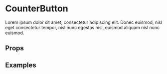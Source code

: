 
<Meta title="Components/CounterButton" component={CounterButton} />

# CounterButton

Lorem ipsum dolor sit amet, consectetur adipiscing elit. Donec euismod, nisl eget consectetur tempor, nisl nunc egestas nisi, euismod aliquam nisl nunc euismod.

## Props

<ArgsTable of={CounterButton} />

## Examples

<Canvas>
  <Story name="Default">
      <CounterButton />
  </Story>
</Canvas>

